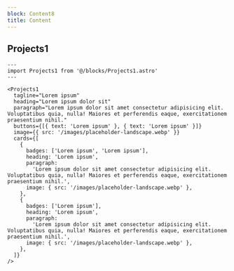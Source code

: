 ```yaml
---
block: Content8
title: Content
---
```


## Projects1

```astro live
---
import Projects1 from '@/blocks/Projects1.astro'
---

<Projects1
  tagline="Lorem ipsum"
  heading="Lorem ipsum dolor sit"
  paragraph="Lorem ipsum dolor sit amet consectetur adipisicing elit. Voluptatibus quia, nulla! Maiores et perferendis eaque, exercitationem praesentium nihil."
  buttons={[{ text: 'Lorem ipsum' }, { text: 'Lorem ipsum' }]}
  image={{ src: '/images/placeholder-landscape.webp' }}
  cards={[
    {
      badges: ['Lorem ipsum', 'Lorem ipsum'],
      heading: 'Lorem ipsum',
      paragraph:
        'Lorem ipsum dolor sit amet consectetur adipisicing elit. Voluptatibus quia, nulla! Maiores et perferendis eaque, exercitationem praesentium nihil.',
      image: { src: '/images/placeholder-landscape.webp' },
    },
    {
      badges: ['Lorem ipsum'],
      heading: 'Lorem ipsum',
      paragraph:
        'Lorem ipsum dolor sit amet consectetur adipisicing elit. Voluptatibus quia, nulla! Maiores et perferendis eaque, exercitationem praesentium nihil.',
      image: { src: '/images/placeholder-landscape.webp' },
    },
  ]}
/>
```
